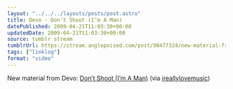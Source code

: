 ```yaml
---
layout: "../../../layouts/posts/post.astro"
title: Devo - Don’t Shoot (I’m A Man)
datePublished: 2009-04-21T11:03:30+00:00
updatedDate: 2009-04-21T11:03:30+00:00
source: tumblr stream
tumblrUrl: https://stream.anglepoised.com/post/98477324/new-material-from-devo-dont-shoot-im-a-man
tags: ["linklog"]
format: "video"
---
```



<YouTube id="https://www.youtube.com/watch?v=cKxhlXZ3hcY" />

New material from Devo: [Don&rsquo;t Shoot (I&rsquo;m A Man)][1] (via [ireallylovemusic][2])

[1]: https://www.youtube.com/watch?v=cKxhlXZ3hcY
[2]: http://ireallylovemusic.co.uk/blog/?p=1175
